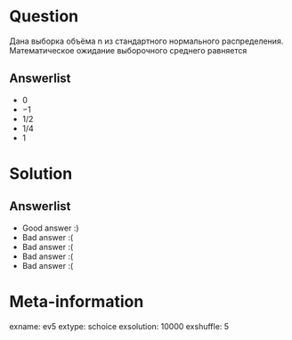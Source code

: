 Question
========

Дана выборка объёма n из стандартного нормального распределения. Математическое ожидание выборочного среднего равняется 

Answerlist
----------
*  $0$
*  $-1$
*  $1/2$
*  $1/4$
*  $1$

Solution
========

Answerlist
----------
*  Good answer :)
*  Bad answer :(
*  Bad answer :(
*  Bad answer :(
*  Bad answer :(

Meta-information
================
exname: ev5
extype: schoice
exsolution: 10000
exshuffle: 5

